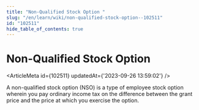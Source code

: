 ```yaml
---
title: "Non-Qualified Stock Option "
slug: "/en/learn/wiki/non-qualified-stock-option--102511"
id: "102511"
hide_table_of_contents: true
---
```



# Non-Qualified Stock Option 

<ArticleMeta id={102511} updatedAt={'2023-09-26 13:59:02'} />
<div className='border-solid border-b border-t-0 my-4 border-[var(--ifm-color-gray-300)]' />

A non-qualified stock option (NSO) is a type of employee stock option wherein you pay ordinary income tax on the difference between the grant price and the price at which you exercise the option.
